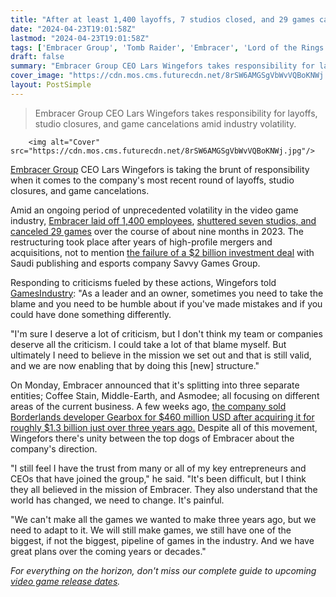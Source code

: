 ```yaml
---
title: "After at least 1,400 layoffs, 7 studios closed, and 29 games canceled, Embracer CEO admits 'I deserve a lot of criticism'"
date: "2024-04-23T19:01:58Z"
lastmod: "2024-04-23T19:01:58Z"
tags: ['Embracer Group', 'Tomb Raider', 'Embracer', 'Lord of the Rings', 'Gearbox', 'Borderlands']
draft: false
summary: "Embracer Group CEO Lars Wingefors takes responsibility for layoffs, studio closures, and game cancelations amid industry volatility."
cover_image: "https://cdn.mos.cms.futurecdn.net/8rSW6AMGSgVbWvVQBoKNWj.jpg" 
layout: PostSimple
---
```

> Embracer Group CEO Lars Wingefors takes responsibility for layoffs, studio closures, and game cancelations amid industry volatility.


        <img alt="Cover" src="https://cdn.mos.cms.futurecdn.net/8rSW6AMGSgVbWvVQBoKNWj.jpg"/>
        
[Embracer Group](https://www.gamesradar.com/uk/tag/embracer-group/) CEO Lars Wingefors is taking the brunt of responsibility when it comes to the company's most recent round of layoffs, studio closures, and game cancelations.

Amid an ongoing period of unprecedented volatility in the video game industry, [Embracer laid off 1,400 employees](https://www.gamesradar.com/months-after-declaring-tomb-raider-unaffected-by-layoffs-tomb-raider-dev-hit-with-wave-of-layoffs/), [shuttered seven studios, and canceled 29 games](https://www.gamesradar.com/embracer-group-quietly-cancelled-29-unannounced-games-and-shut-7-studios-within-six-months-last-year/) over the course of about nine months in 2023. The restructuring took place after years of high-profile mergers and acquisitions, not to mention [the failure of a $2 billion investment deal](https://www.gamesradar.com/games/future-lord-of-the-rings-games-are-set-to-get-their-own-dedicated-publisher-following-parent-company-embracers-mass-studio-closure-amid-dollar2-billion-investment-collapse/) with Saudi publishing and esports company Savvy Games Group.

Responding to criticisms fueled by these actions, Wingefors told [GamesIndustry](https://www.gamesindustry.biz/embracer-ceo-lars-wingefors-im-sure-i-deserve-a-lot-of-criticism): "As a leader and an owner, sometimes you need to take the blame and you need to be humble about if you've made mistakes and if you could have done something differently.

"I'm sure I deserve a lot of criticism, but I don't think my team or companies deserve all the criticism. I could take a lot of that blame myself. But ultimately I need to believe in the mission we set out and that is still valid, and we are now enabling that by doing this [new] structure."

On Monday, Embracer announced that it's splitting into three separate entities; Coffee Stain, Middle-Earth, and Asmodee; all focusing on different areas of the current business. A few weeks ago, [the company sold Borderlands developer Gearbox for $460 million USD after acquiring it for roughly $1.3 billion just over three years ago.](https://www.gamesradar.com/embracer-sells-borderlands-studio-gearbox-for-dollar460-million-after-acquiring-it-for-dollar13-billion-just-3-years-ago/) Despite all of this movement, Wingefors there's unity between the top dogs of Embracer about the company's direction.

"I still feel I have the trust from many or all of my key entrepreneurs and CEOs that have joined the group," he said. "It's been difficult, but I think they all believed in the mission of Embracer. They also understand that the world has changed, we need to change. It's painful. 

"We can't make all the games we wanted to make three years ago, but we need to adapt to it. We will still make games, we still have one of the biggest, if not the biggest, pipeline of games in the industry. And we have great plans over the coming years or decades."

*For everything on the horizon, don't miss our complete guide to upcoming *[<em>video game release dates</em>](https://www.gamesradar.com/video-game-release-dates/)*.*
        